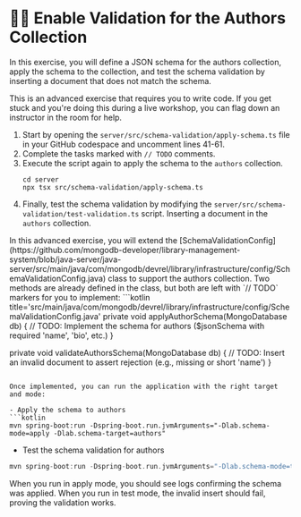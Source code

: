 
# 🦸‍♀️ Enable Validation for the Authors Collection

In this exercise, you will define a JSON schema for the authors collection, apply the schema to the collection, and test the schema validation by inserting a document that does not match the schema.

This is an advanced exercise that requires you to write code. If you get stuck and you're doing this during a live workshop, you can flag down an instructor in the room for help.

<Tabs groupId="server">
<TabItem value="node" label="🚀 NodeJS/Express">

1. Start by opening the `server/src/schema-validation/apply-schema.ts` file in your GitHub codespace and uncomment lines 41-61.
1. Complete the tasks marked with `// TODO` comments.
1. Execute the script again to apply the schema to the `authors` collection.
    ```
    cd server
    npx tsx src/schema-validation/apply-schema.ts

    ```
1. Finally, test the schema validation by modifying the `server/src/schema-validation/test-validation.ts` script. Inserting a document in the `authors` collection.
</TabItem>

<TabItem value="java" label="☕️ Java Spring Boot">
In this advanced exercise, you will extend the [SchemaValidationConfig](https://github.com/mongodb-developer/library-management-system/blob/java-server/java-server/src/main/java/com/mongodb/devrel/library/infrastructure/config/SchemaValidationConfig.java) class to support the authors collection.
Two methods are already defined in the class, but both are left with `// TODO` markers for you to implement:
```kotlin title='src/main/java/com/mongodb/devrel/library/infrastructure/config/SchemaValidationConfig.java'
private void applyAuthorSchema(MongoDatabase db) {
    // TODO: Implement the schema for authors ($jsonSchema with required 'name', 'bio', etc.)
}

private void validateAuthorsSchema(MongoDatabase db) {
    // TODO: Insert an invalid document to assert rejection (e.g., missing or short 'name')
}
```

Once implemented, you can run the application with the right target and mode:

- Apply the schema to authors
```kotlin
mvn spring-boot:run -Dspring-boot.run.jvmArguments="-Dlab.schema-mode=apply -Dlab.schema-target=authors"
```
- Test the schema validation for authors
```kotlin
mvn spring-boot:run -Dspring-boot.run.jvmArguments="-Dlab.schema-mode=test -Dlab.schema-target=authors"
```

When you run in apply mode, you should see logs confirming the schema was applied.
When you run in test mode, the invalid insert should fail, proving the validation works.
</TabItem>


</Tabs>